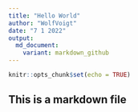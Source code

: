 ```yaml
---
title: "Hello World"
author: "WolfVoigt"
date: "7 1 2022"
output: 
  md_document:
    variant: markdown_github
---
```


```r
knitr::opts_chunk$set(echo = TRUE)
```

## This is a markdown file